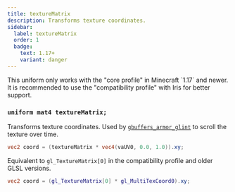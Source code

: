 ```yaml
---
title: textureMatrix
description: Transforms texture coordinates.
sidebar:
  label: textureMatrix
  order: 1
  badge:
    text: 1.17+
    variant: danger
---
```


<Aside type="danger">This uniform only works with the "core profile" in Minecraft `1.17` and newer. It is recommended to use the "compatibility profile" with Iris for better support. </Aside>

### `uniform mat4 textureMatrix;`

Transforms texture coordinates. Used by [`gbuffers_armor_glint`](/reference/programs/gbuffers) to scroll the texture over time.
```glsl
vec2 coord = (textureMatrix * vec4(vaUV0, 0.0, 1.0)).xy;
```
Equivalent to `gl_TextureMatrix[0]` in the compatibility profile and older GLSL versions.
```glsl
vec2 coord = (gl_TextureMatrix[0] * gl_MultiTexCoord0).xy;
```